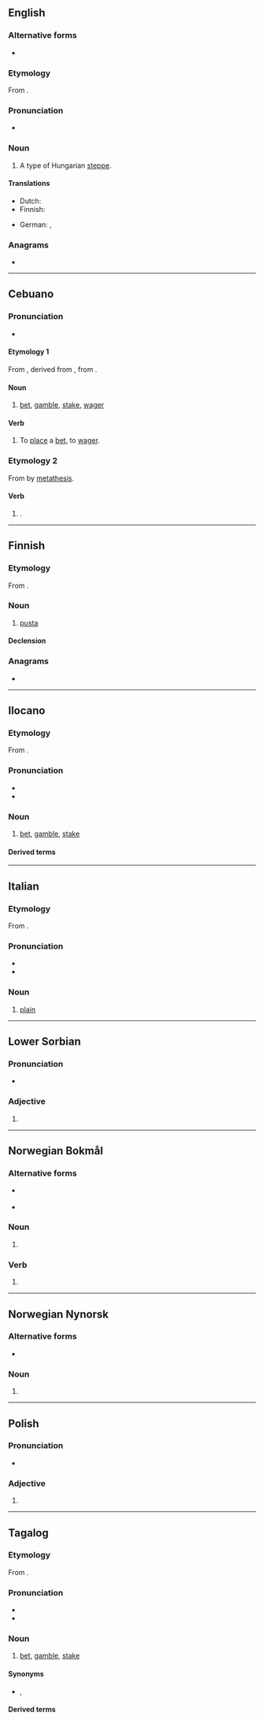 {{also|pustą|пуста}}
==English==
{{wikipedia|puszta}}

===Alternative forms===
* {{l|en|puszta}}

===Etymology===
From {{bor|en|hu|puszta}}.

===Pronunciation===
* {{IPA|en|/ˈpʊstə/}}

===Noun===
{{en-noun}}

# A type of Hungarian [[steppe]].

====Translations====
{{trans-top|Hungarian steppe}}
* Dutch: {{t+|nl|poesta|f}}
* Finnish: {{t+|fi|pusta}}
{{trans-mid}}
* German: {{t|de|Puszta|f}}, {{qualifier|obsolete}} {{t|de|Pußta|f}}
{{trans-bottom}}

===Anagrams===
* {{anagrams|en|a=apstu|Tupas|patus|sat up|sputa|stupa|tapus}}

----

==Cebuano==

===Pronunciation===
* {{hyphenation|ceb|pus|ta}}

====Etymology 1====
From {{der|ceb|es|apostar}}, derived from {{der|ceb|la|apposĭtum}}, from {{m|la|apponĕre}}.

====Noun====
{{head|ceb|noun}}

# [[bet]], [[gamble]], [[stake]], [[wager]]

====Verb====
{{head|ceb|verb}}

# To [[place]] a [[bet]], to [[wager]].

===Etymology 2===
From {{m|ceb|putosa}} by [[metathesis]].

====Verb====
{{head|ceb|verb}}

# {{imperative of|ceb|putos}}.

----

==Finnish==

===Etymology===
From {{bor|fi|hu|puszta}}.

===Noun===
{{fi-noun}}

# [[#English|pusta]]

====Declension====
{{fi-decl-koira|pust|||a}}

===Anagrams===
* {{anagrams|fi|a=apstu|supat|tupas}}

----

==Ilocano==

===Etymology===
From {{der|ilo|es|apostar}}.

===Pronunciation===
* {{hyphenation|ilo|pus|ta}}
* {{IPA|ilo|/ˌpusˈta/}}

===Noun===
{{ilo-noun|pustá}}

# [[bet]], [[gamble]], [[stake]]

====Derived terms====
{{der3|ilo|ipusta|pumusta}}

----

==Italian==

===Etymology===
From {{der|it|hu|puszta}}.

===Pronunciation===
* {{IPA|it|/ˈpus.ta/|[ˈpus̪t̪ä]}}
* {{hyphenation|it|pùs|ta}}

===Noun===
{{it-noun|f}}
# [[plain]]

----

==Lower Sorbian==

===Pronunciation===
* {{IPA|dsb|/ˈpusta/}}

===Adjective===
{{head|dsb|adjective form}}

# {{inflection of|dsb|pusty||f|nom|s}}

----

==Norwegian Bokmål==

===Alternative forms===
* {{qualifier|of noun}} {{l|nb|pustene|g=n}}
* {{qualifier|of verb}} {{l|nb|pustet}}

===Noun===
{{head|nb|noun form|g=n}}

# {{inflection of|nb|pust||definite|p}}

===Verb===
{{head|nb|verb form}}

# {{inflection of|nb|puste||simple past|;|past|part}}

----

==Norwegian Nynorsk==

===Alternative forms===
* {{l|nn|pustane|g=m}}

===Noun===
{{head|nn|noun form|g=m|g2=n}}

# {{inflection of|nn|pust||definite|n|p}}

----

==Polish==

===Pronunciation===
* {{pl-IPA}}

===Adjective===
{{head|pl|adjective form}}

# {{inflection of|pl|pusty||f|nom//voc|s}}

----

==Tagalog==

===Etymology===
From {{der|tl|es|apostar}}.

===Pronunciation===
* {{hyphenation|tl|pus|ta}}
* {{tl-IPA|pustá}}

===Noun===
{{tl-noun|pustá}}

# [[bet]], [[gamble]], [[stake]]

====Synonyms====
* {{sense|bet}} {{l|tl|taya}} {{qualifier|gambling}}, {{l|tl|manok}} {{qualifier|informal, usually in the context of elections}}

====Derived terms====
{{der3|tl|pustahan|pumusta}}